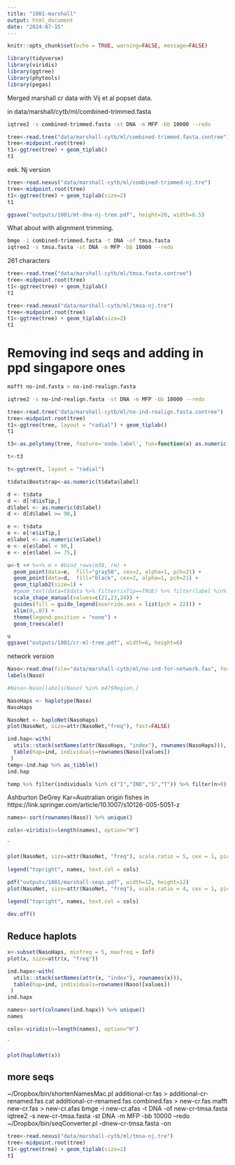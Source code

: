 ```yaml
---
title: "1001-marshall"
output: html_document
date: "2024-07-15"
---
```


```r
knitr::opts_chunk$set(echo = TRUE, warning=FALSE, message=FALSE)
```

```r
library(tidyverse)
library(viridis)
library(ggtree)
library(phytools)
library(pegas)
```

Merged marshall cr data with Vij et al popset data.

in data/marshall/cytb/ml/combined-trimmed.fasta

```sh
iqtree2 -s combined-trimmed.fasta -st DNA -m MFP -bb 10000 --redo

```



```r
tree<-read.tree("data/marshall-cytb/ml/combined-trimmed.fasta.contree")
tree<-midpoint.root(tree)
t1<-ggtree(tree) + geom_tiplab()
t1
```
eek.  Nj version

```r
tree<-read.nexus("data/marshall-cytb/ml/combined-trimmed-nj.tre")
tree<-midpoint.root(tree)
t1<-ggtree(tree) + geom_tiplab(size=2)
t1

ggsave("outputs/1001/mt-dna-nj-tree.pdf", height=20, width=8.5)
```

What about with alignment trimming.

```sh
bmge -i combined-trimmed.fasta -t DNA -of tmsa.fasta
iqtree2 -s tmsa.fasta -st DNA -m MFP -bb 10000 --redo

```

261 characters

```r
tree<-read.tree("data/marshall-cytb/ml/tmsa.fasta.contree")
tree<-midpoint.root(tree)
t1<-ggtree(tree) + geom_tiplab()
t1
```

```r
tree<-read.nexus("data/marshall-cytb/ml/tmsa-nj.tre")
tree<-midpoint.root(tree)
t1<-ggtree(tree) + geom_tiplab(size=2)
t1
```

# Removing ind seqs and adding in ppd singapore ones
```sh
mafft no-ind.fasta > no-ind-realign.fasta

iqtree2 -s no-ind-realign.fasta -st DNA -m MFP -bb 10000 --redo

```




```r
tree<-read.tree("data/marshall-cytb/ml/no-ind-realign.fasta.contree")
tree<-midpoint.root(tree) 
t1<-ggtree(tree, layout = "radial") + geom_tiplab()
t1
```

```r
t3<-as.polytomy(tree, feature='node.label', fun=function(x) as.numeric(x) < 50)

t<-t3

t<-ggtree(t, layout = "radial")

t$data$Bootstrap<-as.numeric(t$data$label)

d <- t$data
d <- d[!d$isTip,]
d$label <- as.numeric(d$label)
d <- d[d$label >= 90,]

e <- t$data
e <- e[!e$isTip,]
e$label <- as.numeric(e$label)
e <- e[e$label < 90,]
e <- e[e$label >= 75,]
```

```r
u<-t +# %<+% m + #bind_rows(m58, rm) +
  geom_point(data=e,  fill="gray50", cex=2, alpha=1, pch=21) +
  geom_point(data=d,  fill="black", cex=2, alpha=1, pch=21) +
  geom_tiplab2(size=1) +
  #geom_text(data=t$data %>% filter(isTip==TRUE) %>% filter(label %in% Run), aes(label=label, x=x+0.01), size=3) +
  scale_shape_manual(values=c(21,23,24)) +
  guides(fill = guide_legend(override.aes = list(pch = 22))) +
  xlim(0,.07) +
  theme(legend.position = "none") +
  geom_treescale()

u
ggsave("outputs/1001/cr-ml-tree.pdf", width=6, height=6)
```
network version

```r
Naso<-read.dna(file="data/marshall-cytb/ml/no-ind-for-network.fas", format="fasta")
labels(Naso)
```
 
```r
#Naso<-Naso[labels(Naso) %in% m47$Region,]
```

```r
NasoHaps <- haplotype(Naso)
NasoHaps
```

```r
NasoNet <- haploNet(NasoHaps)
plot(NasoNet, size=attr(NasoNet,"freq"), fast=FALSE)
```


```r
ind.hap<-with(
  utils::stack(setNames(attr(NasoHaps, "index"), rownames(NasoHaps))),
  table(hap=ind, individuals=rownames(Naso)[values])
 )
temp<-ind.hap %>% as_tibble()
ind.hap
```

```r
temp %>% filter(individuals %in% c("I","IND","S","T")) %>% filter(n>0) %>% group_by(hap, individuals) %>% summarize(Count=sum(n))
```
Ashburton
DeGrey
Kar=Australian origin fishes in https://link.springer.com/article/10.1007/s10126-005-5051-z

```r
names<-sort(rownames(Naso)) %>% unique()
```

```r
cols<-viridis(n=length(names), option="H")
```
`

```r
plot(NasoNet, size=attr(NasoNet, "freq"), scale.ratio = 5, cex = 1, pie=ind.hap, labels = TRUE, bg=cols)
 
legend("topright", names, text.col = cols)
```

```r
pdf("outputs/1001/marshall-seqs.pdf", width=12, height=12)
plot(NasoNet, size=attr(NasoNet, "freq"), scale.ratio = 4, cex = 1, pie=ind.hap, labels = TRUE, bg=cols)
 
legend("topright", names, text.col = cols)

dev.off()
```


## Reduce haplots

```r
x<-subset(NasoHaps, minfreq = 5, maxfreq = Inf)
plot(x, size=attr(x, "freq"))
```


```r
ind.hapx<-with(
  utils::stack(setNames(attr(x, "index"), rownames(x))),
  table(hap=ind, individuals=rownames(Naso)[values])
 )
ind.hapx
```

```r
names<-sort(colnames(ind.hapx)) %>% unique()
names
```

```r
cols<-viridis(n=length(names), option="H")
```
`

```r
plot(haploNet(x)) 
```

## more seqs
~/Dropbox/bin/shortenNamesMac.pl additional-cr.fas > additional-cr-renamed.fas
cat additional-cr-renamed.fas combined.fas > new-cr.fas
mafft new-cr.fas > new-cr.afas
bmge -i new-cr.afas -t DNA -of new-cr-tmsa.fasta
iqtree2 -s new-cr-tmsa.fasta  -st DNA -m MFP -bb 10000 --redo
~/Dropbox/bin/seqConverter.pl -dnew-cr-tmsa.fasta -on

```r
tree<-read.nexus("data/marshall-cytb/ml/tmsa-nj.tre")
tree<-midpoint.root(tree)
t1<-ggtree(tree) + geom_tiplab(size=2)
t1
```